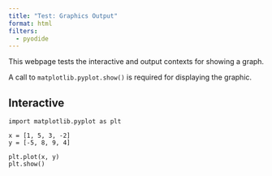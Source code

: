 ```yaml
---
title: "Test: Graphics Output"
format: html
filters:
  - pyodide
---
```


This webpage tests the interactive and output contexts for showing a graph.

:::callout-important
A call to `matplotlib.pyplot.show()` is required for displaying the graphic.
:::

## Interactive

```pyodide-python
import matplotlib.pyplot as plt

x = [1, 5, 3, -2]
y = [-5, 8, 9, 4]

plt.plot(x, y)
plt.show()
```
